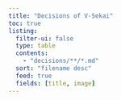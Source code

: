 ```yaml
---
title: "Decisions of V-Sekai"
toc: true
listing:
  filter-ui: false
  type: table
  contents:
    - "decisions/**/*.md"
  sort: "filename desc"
  feed: true
  fields: [title, image]
---
```

